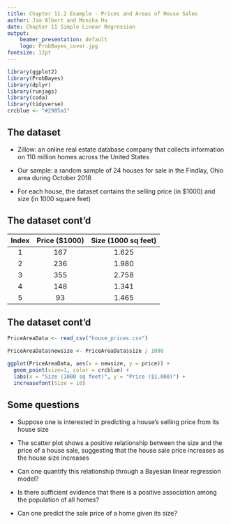 ```yaml
---
title: Chapter 11.2 Example - Prices and Areas of House Sales
author: Jim Albert and Monika Hu
date: Chapter 11 Simple Linear Regression
output: 
    beamer_presentation: default
    logo: ProbBayes_cover.jpg
fontsize: 12pt
---
```


```r
library(ggplot2)
library(ProbBayes)
library(dplyr)
library(runjags)
library(coda)
library(tidyverse)
crcblue <- "#2905a1"
```

## The dataset

- Zillow: an online real estate database company that collects information on 110 million homes across the United States

- Our sample: a random sample of 24 houses for sale in the Findlay, Ohio area during October 2018

- For each house, the dataset contains the selling price (in \$1000) and size (in 1000 square feet)

## The dataset cont'd

| Index | Price ($1000) | Size (1000 sq feet) |
| :---: | :-----------: | :-----------------: |
|   1   |      167      |        1.625        |
|   2   |      236      |        1.980        |
|   3   |      355      |        2.758        |
|   4   |      148      |        1.341        |
|   5   |      93       |        1.465        |

## The dataset cont'd

```r
PriceAreaData <- read_csv("house_prices.csv")

PriceAreaData$newsize <- PriceAreaData$size / 1000

ggplot(PriceAreaData, aes(x = newsize, y = price)) +
  geom_point(size=1, color = crcblue) +
  labs(x = "Size (1000 sq feet)", y = "Price ($1,000)") +
  increasefont(Size = 10)
```

## Some questions

- Suppose one is interested in predicting a house's selling price  from its house size

- The scatter plot shows a positive relationship between the size and the price of a house sale, suggesting that the house sale price increases as the house size increases

\pause

- Can one quantify this relationship through a Bayesian linear regression model? 

- Is there sufficient evidence that there is a positive association among the population of all homes?  

- Can one predict the sale price of a home given its size?


